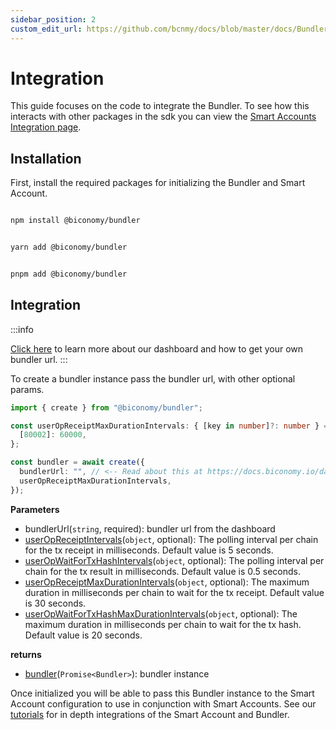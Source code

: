 ```yaml
---
sidebar_position: 2
custom_edit_url: https://github.com/bcnmy/docs/blob/master/docs/Bundler/integration.mdx
---
```


# Integration

This guide focuses on the code to integrate the Bundler. To see how this interacts with other packages in the sdk you can view the [Smart Accounts Integration page](/Account/integration).

## Installation

First, install the required packages for initializing the Bundler and Smart Account.


<Tabs>
<TabItem value="js" label="npm">

```bash

npm install @biconomy/bundler

```

</TabItem>
<TabItem value="py" label="yarn">

```bash

yarn add @biconomy/bundler

```

</TabItem>
<TabItem value="java" label="pnpm">

```bash

pnpm add @biconomy/bundler

```

</TabItem>
</Tabs>

## Integration

:::info

[Click here](/dashboard) to learn more about our dashboard and how to get your own bundler url.
:::

To create a bundler instance pass the bundler url, with other optional params.


```typescript
import { create } from "@biconomy/bundler";

const userOpReceiptMaxDurationIntervals: { [key in number]?: number } = {
  [80002]: 60000,
};

const bundler = await create({
  bundlerUrl: "", // <-- Read about this at https://docs.biconomy.io/dashboard#bundler-url
  userOpReceiptMaxDurationIntervals,
});

```

**Parameters**
- bundlerUrl(`string`, required): bundler url from the dashboard
- [userOpReceiptIntervals](https://bcnmy.github.io/biconomy-client-sdk/classes/Bundler.html#UserOpReceiptIntervals)(`object`, optional): The polling interval per chain for the tx receipt in milliseconds. Default value is 5 seconds.
- [userOpWaitForTxHashIntervals](https://bcnmy.github.io/biconomy-client-sdk/classes/Bundler.html#UserOpWaitForTxHashIntervals)(`object`, optional): The polling interval per chain for the tx result in milliseconds. Default value is 0.5 seconds.
- [userOpReceiptMaxDurationIntervals](https://bcnmy.github.io/biconomy-client-sdk/classes/Bundler.html#userOpReceiptMaxDurationIntervals)(`object`, optional): The maximum duration in milliseconds per chain to wait for the tx receipt. Default value is 30 seconds.
- [userOpWaitForTxHashMaxDurationIntervals](https://bcnmy.github.io/biconomy-client-sdk/classes/Bundler.html#UserOpWaitForTxHashMaxDurationIntervals)(`object`, optional): The maximum duration in milliseconds per chain to wait for the tx hash. Default value is 20 seconds.

**returns**
- [bundler](https://bcnmy.github.io/biconomy-client-sdk/classes/Bundler.html)(`Promise<Bundler>`): bundler instance

Once initialized you will be able to pass this Bundler instance to the Smart Account configuration to use in conjunction with Smart Accounts. See our [tutorials](/tutorials) for in depth integrations of the Smart Account and Bundler.
